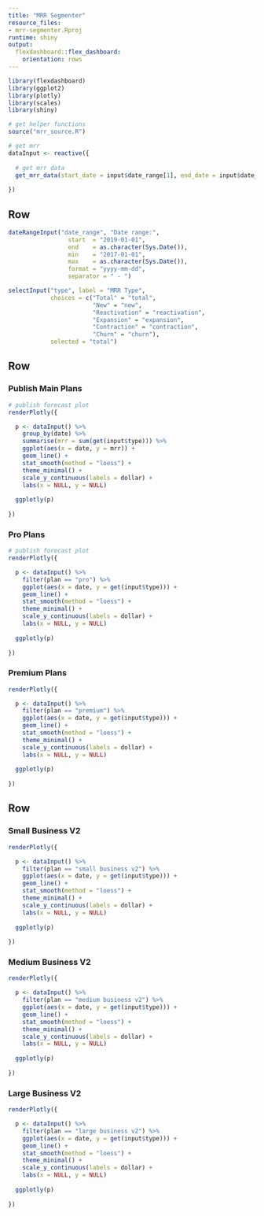 ```yaml
---
title: "MRR Segmenter"
resource_files:
- mrr-segmenter.Rproj
runtime: shiny
output:
  flexdashboard::flex_dashboard:
    orientation: rows
---
```


```r
library(flexdashboard)
library(ggplot2)
library(plotly)
library(scales)
library(shiny)

# get helper functions
source("mrr_source.R")

# get mrr
dataInput <- reactive({
  
  # get mrr data 
  get_mrr_data(start_date = input$date_range[1], end_date = input$date_range[2])
  
})
```

Row {data-height=100}
-----------------------------------------------------------------------

```r
dateRangeInput("date_range", "Date range:",
                 start  = "2019-01-01",
                 end    = as.character(Sys.Date()),
                 min    = "2017-01-01",
                 max    = as.character(Sys.Date()),
                 format = "yyyy-mm-dd",
                 separator = " - ")
```

```r
selectInput("type", label = "MRR Type",
            choices = c("Total" = "total", 
                        "New" = "new",
                        "Reactivation" = "reactivation", 
                        "Expansion" = "expansion", 
                        "Contraction" = "contraction", 
                        "Churn" = "churn"),
            selected = "total")
```

Row
-----------------------------------------------------------------------

### Publish Main Plans

```r
# publish forecast plot
renderPlotly({

  p <- dataInput() %>% 
    group_by(date) %>% 
    summarise(mrr = sum(get(input$type))) %>% 
    ggplot(aes(x = date, y = mrr)) +
    geom_line() +
    stat_smooth(method = "loess") +
    theme_minimal() +
    scale_y_continuous(labels = dollar) +
    labs(x = NULL, y = NULL)
  
  ggplotly(p) 
  
})
```

### Pro Plans

```r
# publish forecast plot
renderPlotly({

  p <- dataInput() %>% 
    filter(plan == "pro") %>% 
    ggplot(aes(x = date, y = get(input$type))) +
    geom_line() +
    stat_smooth(method = "loess") +
    theme_minimal() +
    scale_y_continuous(labels = dollar) +
    labs(x = NULL, y = NULL)
  
  ggplotly(p) 
  
})
```

### Premium Plans

```r
renderPlotly({

  p <- dataInput() %>% 
    filter(plan == "premium") %>% 
    ggplot(aes(x = date, y = get(input$type))) +
    geom_line() +
    stat_smooth(method = "loess") +
    theme_minimal() +
    scale_y_continuous(labels = dollar) +
    labs(x = NULL, y = NULL)
  
  ggplotly(p) 
  
})
```

Row
-----------------------------------------------------------------------

### Small Business V2

```r
renderPlotly({

  p <- dataInput() %>% 
    filter(plan == "small business v2") %>% 
    ggplot(aes(x = date, y = get(input$type))) +
    geom_line() +
    stat_smooth(method = "loess") +
    theme_minimal() +
    scale_y_continuous(labels = dollar) +
    labs(x = NULL, y = NULL)
  
  ggplotly(p) 
  
})
```

### Medium Business V2

```r
renderPlotly({

  p <- dataInput() %>% 
    filter(plan == "medium business v2") %>% 
    ggplot(aes(x = date, y = get(input$type))) +
    geom_line() +
    stat_smooth(method = "loess") +
    theme_minimal() +
    scale_y_continuous(labels = dollar) +
    labs(x = NULL, y = NULL)
  
  ggplotly(p) 
  
})
```

### Large Business V2

```r
renderPlotly({

  p <- dataInput() %>% 
    filter(plan == "large business v2") %>% 
    ggplot(aes(x = date, y = get(input$type))) +
    geom_line() +
    stat_smooth(method = "loess") +
    theme_minimal() +
    scale_y_continuous(labels = dollar) +
    labs(x = NULL, y = NULL)
  
  ggplotly(p) 
  
})
```

